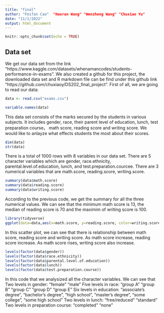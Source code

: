 ```yaml
---
title: "final"
author: "Feifan Cao"  "Haoran Wang" "Wenzheng Wang" "Chuxiao Yu"
date: "11/1/2022"
output: html_document
---
```


```r
knitr::opts_chunk$set(echo = TRUE)
```

## Data set
We get our data set from the link "https://www.kaggle.com/datasets/whenamancodes/students-performance-in-exams".
We also created a github for this project, the downloaded data set and R markdown file can be find under this github link "https://github.com/chuxiaoy/DS202_final_project".
First of all, we are going to read our data:
```r
data <- read.csv("exams.csv")
```

```r
variable.names(data)
```

This data set consists of the marks secured by the students in various subjects. It includes gender, race, their parent level of education, lunch, test preparation course， math score, reading score and writing score. We would like to anlayze what effects students the most about their scores.
```r
dim(data)
str(data)
```

There is a total of 1000 rows with 8 variables in our data set. There are 5 character variables which are gender, race.ethnicity, parental.level.of.education, lunch, and test.preparation.courcee. There are 3 numerical variables that are math.score, reading.score, writing.score.
```r
summary(data$math.score)
summary(data$reading.score)
summary(data$writing.score)
```

According to the previous code, we get the summary for all the three numerical values. We can see that the minimum math score is 13, the median of reading score is 70 and the maximim of writing score is 100.

```r
library(tidyverse)
ggplot(data=data,aes(x=math.score, y=reading.score, color=writing.score))+geom_point()
```

In this scatter plot, we can see that there is relationship between math score, reading score and writing score. As math score increase, reading score increase. As math score rises, writing score also increase.
```r
levels(factor(data$gender))
levels(factor(data$race.ethnicity))
levels(factor(data$parental.level.of.education))
levels(factor(data$lunch))
levels(factor(data$test.preparation.course))
```

In this code that we analysized all the character variables. We can see that
Two levels in gender: "female" "male" 
Five levels in race: "group A" "group B" "group C" "group D" "group E"
Six levels in education: "associate's degree", "bachelor's degree", "high school", "master's degree", "some college", "some high school"
Two levels in lunch: "free/reduced" "standard"
Two levels in preparation course: "completed" "none" 